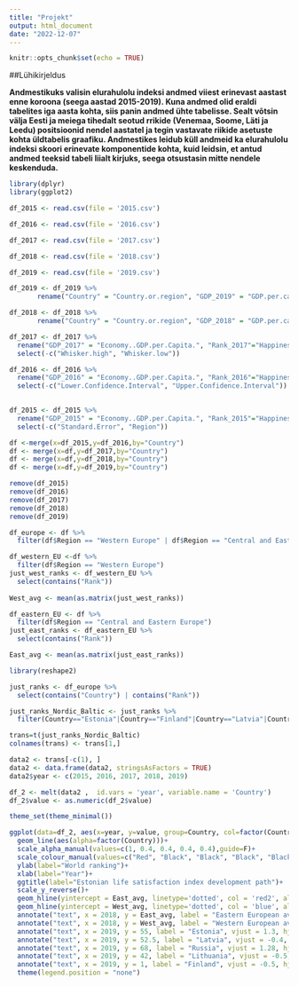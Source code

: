 ```yaml
---
title: "Projekt"
output: html_document
date: "2022-12-07"
---
```


```r
knitr::opts_chunk$set(echo = TRUE)
```

##Lühikirjeldus

**Andmestikuks valisin elurahulolu indeksi andmed viiest erinevast aastast enne koroona (seega aastad 2015-2019). Kuna andmed olid eraldi tabelites iga aasta kohta, siis panin andmed ühte tabelisse. Sealt võtsin välja Eesti ja meiega tihedalt seotud rrikide (Venemaa, Soome, Läti ja Leedu) positsioonid nendel aastatel ja tegin vastavate riikide asetuste kohta üldtabelis graafiku. Andmestikes leidub küll andmeid ka elurahulolu indeksi skoori erinevate komponentide kohta, kuid leidsin, et antud andmed teeksid tabeli liialt kirjuks, seega otsustasin mitte nendele keskenduda.**

```r
library(dplyr)
library(ggplot2)
```

```r
df_2015 <- read.csv(file = '2015.csv')

df_2016 <- read.csv(file = '2016.csv')

df_2017 <- read.csv(file = '2017.csv')

df_2018 <- read.csv(file = '2018.csv')

df_2019 <- read.csv(file = '2019.csv')
```

```r
df_2019 <- df_2019 %>% 
       rename("Country" = "Country.or.region", "GDP_2019" = "GDP.per.capita", "Life_expectancy_2019"="Healthy.life.expectancy", "Freedom_2019"="Freedom.to.make.life.choices", "Corruption_2019"="Perceptions.of.corruption", "Rank_2019"="Overall.rank", "Social_support_2019"="Social.support", "Score_2019"="Score","Generosity_2019"="Generosity")

df_2018 <- df_2018 %>% 
       rename("Country" = "Country.or.region", "GDP_2018" = "GDP.per.capita", "Life_expectancy_2018"="Healthy.life.expectancy", "Freedom_2018"="Freedom.to.make.life.choices", "Corruption_2018"="Perceptions.of.corruption", "Rank_2018"="Overall.rank", "Social_support_2018"="Social.support","Score_2018"="Score", "Generosity_2018"="Generosity")

df_2017 <- df_2017 %>% 
  rename("GDP_2017" = "Economy..GDP.per.Capita.", "Rank_2017"="Happiness.Rank", "Life_expectancy_2017"="Health..Life.Expectancy.", "Generosity_2017"="Generosity", "Corruption_2017"="Trust..Government.Corruption.", "Dystopia_residual_2017"="Dystopia.Residual", "Score_2017"="Happiness.Score", "Freedom_2017"="Freedom", "Social_support_2017"="Family") %>%
  select(-c("Whisker.high", "Whisker.low"))

df_2016 <- df_2016 %>% 
  rename("GDP_2016" = "Economy..GDP.per.Capita.", "Rank_2016"="Happiness.Rank", "Life_expectancy_2016"="Health..Life.Expectancy.", "Generosity_2016"="Generosity", "Corruption_2016"="Trust..Government.Corruption.", "Dystopia_residual_2016"="Dystopia.Residual", "Score_2016"="Happiness.Score", "Freedom_2016"="Freedom", "Social_support_2016"="Family") %>%
  select(-c("Lower.Confidence.Interval", "Upper.Confidence.Interval"))
  

df_2015 <- df_2015 %>% 
  rename("GDP_2015" = "Economy..GDP.per.Capita.", "Rank_2015"="Happiness.Rank", "Life_expectancy_2015"="Health..Life.Expectancy.", "Generosity_2015"="Generosity", "Corruption_2015"="Trust..Government.Corruption.", "Dystopia_residual_2015"="Dystopia.Residual", "Score_2015"="Happiness.Score", "Freedom_2015"="Freedom", "Social_support_2015"="Family") %>%
  select(-c("Standard.Error", "Region"))
```

```r
df <-merge(x=df_2015,y=df_2016,by="Country")
df <- merge(x=df,y=df_2017,by="Country")
df <- merge(x=df,y=df_2018,by="Country")
df <- merge(x=df,y=df_2019,by="Country")
```

```r
remove(df_2015)
remove(df_2016)
remove(df_2017)
remove(df_2018)
remove(df_2019)
```

```r
df_europe <- df %>%
  filter(df$Region == "Western Europe" | df$Region == "Central and Eastern Europe")

df_western_EU <-df %>%
  filter(df$Region == "Western Europe")
just_west_ranks <- df_western_EU %>% 
  select(contains("Rank"))
         
West_avg <- mean(as.matrix(just_west_ranks))

df_eastern_EU <- df %>%
  filter(df$Region == "Central and Eastern Europe")
just_east_ranks <- df_eastern_EU %>% 
  select(contains("Rank"))

East_avg <- mean(as.matrix(just_east_ranks))
```

```r
library(reshape2)

just_ranks <- df_europe %>% 
  select(contains("Country") | contains("Rank"))

just_ranks_Nordic_Baltic <- just_ranks %>%
  filter(Country=="Estonia"|Country=="Finland"|Country=="Latvia"|Country=="Lithuania"|Country=="Russia")

trans=t(just_ranks_Nordic_Baltic)
colnames(trans) <- trans[1,]

data2 <- trans[-c(1), ]
data2 <- data.frame(data2, stringsAsFactors = TRUE)
data2$year <- c(2015, 2016, 2017, 2018, 2019)

df_2 <- melt(data2 ,  id.vars = 'year', variable.name = 'Country')
df_2$value <- as.numeric(df_2$value)
```

```r
theme_set(theme_minimal())

ggplot(data=df_2, aes(x=year, y=value, group=Country, col=factor(Country))) +
  geom_line(aes(alpha=factor(Country)))+
  scale_alpha_manual(values=c(1, 0.4, 0.4, 0.4, 0.4),guide=F)+
  scale_colour_manual(values=c("Red", "Black", "Black", "Black", "Black"),guide=F)+
  ylab(label="World ranking")+
  xlab(label="Year")+
  ggtitle(label="Estonian life satisfaction index development path")+
  scale_y_reverse()+
  geom_hline(yintercept = East_avg, linetype='dotted', col = 'red2', alpha=0.6)+
  geom_hline(yintercept = West_avg, linetype='dotted', col = 'blue', alpha=0.6)+
  annotate("text", x = 2018, y = East_avg, label = "Eastern European average", vjust = -0.5, size=3, alpha=0.7)+
  annotate("text", x = 2018, y = West_avg, label = "Western European average", vjust = -0.5, size=3, alpha=0.7)+
  annotate("text", x = 2019, y = 55, label = "Estonia", vjust = 1.3, hjust=1.1, angle=12, size=2.7, alpha=1)+
  annotate("text", x = 2019, y = 52.5, label = "Latvia", vjust = -0.4, hjust=1.1, angle=0, size=2, alpha=0.7)+
  annotate("text", x = 2019, y = 68, label = "Russia", vjust = 1.28, hjust=1.1, angle=-14, size=2, alpha=0.7)+
  annotate("text", x = 2019, y = 42, label = "Lithuania", vjust = -0.5, hjust=1.1, angle=12, size=2, alpha=0.7)+
  annotate("text", x = 2019, y = 1, label = "Finland", vjust = -0.5, hjust=1.1, angle=0, size=2, alpha=0.7)+
  theme(legend.position = "none")

```
